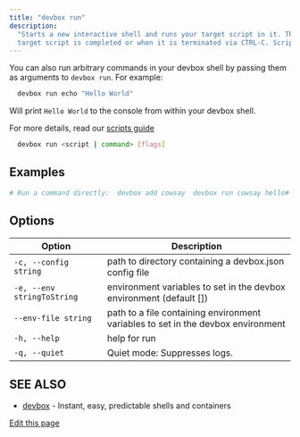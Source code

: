 ```yaml
---
title: "devbox run"
description:
  "Starts a new interactive shell and runs your target script in it. The shell will exit once your
  target script is completed or when it is terminated via CTRL-C. Scripts can be defined in your ."
---
```


You can also run arbitrary commands in your devbox shell by passing them as arguments to
`devbox run`. For example:

```bash
  devbox run echo "Hello World"
```

Will print `Hello World` to the console from within your devbox shell.

For more details, read our [scripts guide](/docs/devbox/guides/scripts/)

```bash
  devbox run <script | command> [flags]
```

## Examples[​](#examples "Direct link to Examples")

```bash
# Run a command directly:  devbox add cowsay  devbox run cowsay hello# Run a command that takes flags:  devbox run cowsay -d hello# Pass flags to devbox while running a command.# All `devbox run` flags must be passed before the command  devbox run -q cowsay -d hello#Run a script (defined as `"moo": "cowsay moo"`) in your devbox.json:  devbox run moo
```

## Options[​](#options "Direct link to Options")

| Option                     | Description                                                                      |
| -------------------------- | -------------------------------------------------------------------------------- |
| `-c, --config string`      | path to directory containing a devbox.json config file                           |
| `-e, --env stringToString` | environment variables to set in the devbox environment (default \[])             |
| `--env-file string`        | path to a file containing environment variables to set in the devbox environment |
| `-h, --help`               | help for run                                                                     |
| `-q, --quiet`              | Quiet mode: Suppresses logs.                                                     |

## SEE ALSO[​](#see-also "Direct link to SEE ALSO")

- [devbox](/docs/devbox/cli-reference/devbox/) - Instant, easy, predictable shells and containers

[Edit this page](https://github.com/jetify-com/devbox/tree/main/docs/app/docs/cli-reference/devbox-run.md)
